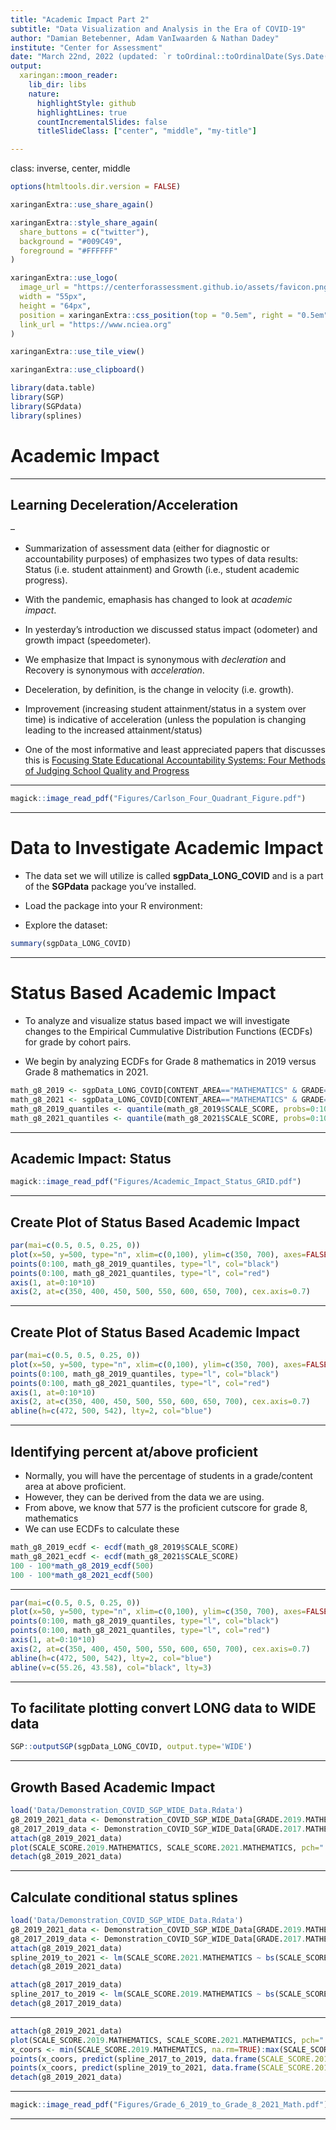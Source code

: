 ```yaml
---
title: "Academic Impact Part 2"
subtitle: "Data Visualization and Analysis in the Era of COVID-19"
author: "Damian Betebenner, Adam VanIwaarden & Nathan Dadey"
institute: "Center for Assessment"
date: "March 22nd, 2022 (updated: `r toOrdinal::toOrdinalDate(Sys.Date())`)"
output:
  xaringan::moon_reader:
    lib_dir: libs
    nature:
      highlightStyle: github
      highlightLines: true
      countIncrementalSlides: false
      titleSlideClass: ["center", "middle", "my-title"]

---
```

class: inverse, center, middle

```r
options(htmltools.dir.version = FALSE)
```

```r
xaringanExtra::use_share_again()
```

```r
xaringanExtra::style_share_again(
  share_buttons = c("twitter"),
  background = "#009C49",
  foreground = "#FFFFFF"
)
```

```r
xaringanExtra::use_logo(
  image_url = "https://centerforassessment.github.io/assets/favicon.png",
  width = "55px",
  height = "64px",
  position = xaringanExtra::css_position(top = "0.5em", right = "0.5em"),
  link_url = "https://www.nciea.org"
)
```

```r
xaringanExtra::use_tile_view()
```

```r
xaringanExtra::use_clipboard()
```

```r
library(data.table)
library(SGP)
library(SGPdata)
library(splines)
```

# Academic Impact

---

## Learning Deceleration/Acceleration

--

- Summarization of assessment data (either for diagnostic or accountability purposes) of emphasizes two types of data results: Status (i.e. student attainment) and Growth (i.e., student academic progress).

- With the pandemic, emaphasis has changed to look at _academic impact_.

- In yesterday's introduction we discussed status impact (odometer) and growth impact (speedometer).

- We emphasize that Impact is synonymous with _decleration_ and Recovery is synonymous with _acceleration_.

- Deceleration, by definition, is the change in velocity (i.e. growth).

- Improvement (increasing student attainment/status in a system over time) is indicative of acceleration (unless the population is changing leading to the increased attainment/status)

- One of the most informative and least appreciated papers that discusses this is [Focusing State Educational Accountability Systems: Four Methods of Judging School Quality and Progress](https://www.nciea.org/sites/default/files/publications/Dale020402.pdf)


---

```r
magick::image_read_pdf("Figures/Carlson_Four_Quadrant_Figure.pdf")
```

---

# Data to Investigate Academic Impact

- The data set we will utilize is called __sgpData_LONG_COVID__ and is a part of the __SGPdata__ package you've installed.

- Load the package into your R environment:


- Explore the dataset:

```r
summary(sgpData_LONG_COVID)
```

---

# Status Based Academic Impact

- To analyze and visualize status based impact we will investigate changes to the Empirical Cummulative Distribution Functions (ECDFs) for grade by cohort pairs.

- We begin by analyzing ECDFs for Grade 8 mathematics in 2019 versus Grade 8 mathematics in 2021.

```r
math_g8_2019 <- sgpData_LONG_COVID[CONTENT_AREA=="MATHEMATICS" & GRADE=="8" & YEAR=="2019"]
math_g8_2021 <- sgpData_LONG_COVID[CONTENT_AREA=="MATHEMATICS" & GRADE=="8" & YEAR=="2021"]
math_g8_2019_quantiles <- quantile(math_g8_2019$SCALE_SCORE, probs=0:100/100)
math_g8_2021_quantiles <- quantile(math_g8_2021$SCALE_SCORE, probs=0:100/100)
```

---

## Academic Impact: Status

```r
magick::image_read_pdf("Figures/Academic_Impact_Status_GRID.pdf")
```

---

## Create Plot of Status Based Academic Impact

```r
par(mai=c(0.5, 0.5, 0.25, 0))
plot(x=50, y=500, type="n", xlim=c(0,100), ylim=c(350, 700), axes=FALSE, main="Status Academic Impact: Mathematics Grade 8")
points(0:100, math_g8_2019_quantiles, type="l", col="black")
points(0:100, math_g8_2021_quantiles, type="l", col="red")
axis(1, at=0:10*10)
axis(2, at=c(350, 400, 450, 500, 550, 600, 650, 700), cex.axis=0.7)
```

---

## Create Plot of Status Based Academic Impact

```r
par(mai=c(0.5, 0.5, 0.25, 0))
plot(x=50, y=500, type="n", xlim=c(0,100), ylim=c(350, 700), axes=FALSE, main="Status Academic Impact: Mathematics Grade 8")
points(0:100, math_g8_2019_quantiles, type="l", col="black")
points(0:100, math_g8_2021_quantiles, type="l", col="red")
axis(1, at=0:10*10)
axis(2, at=c(350, 400, 450, 500, 550, 600, 650, 700), cex.axis=0.7)
abline(h=c(472, 500, 542), lty=2, col="blue")
```

---

## Identifying percent at/above proficient

- Normally, you will have the percentage of students in a grade/content area at above proficient.
- However, they can be derived from the data we are using.
- From above, we know that 577 is the proficient cutscore for grade 8, mathematics
- We can use ECDFs to calculate these

```r
math_g8_2019_ecdf <- ecdf(math_g8_2019$SCALE_SCORE)
math_g8_2021_ecdf <- ecdf(math_g8_2021$SCALE_SCORE)
100 - 100*math_g8_2019_ecdf(500)
100 - 100*math_g8_2021_ecdf(500)
```

---

```r
par(mai=c(0.5, 0.5, 0.25, 0))
plot(x=50, y=500, type="n", xlim=c(0,100), ylim=c(350, 700), axes=FALSE, main="Status Academic Impact: Mathematics Grade 8")
points(0:100, math_g8_2019_quantiles, type="l", col="black")
points(0:100, math_g8_2021_quantiles, type="l", col="red")
axis(1, at=0:10*10)
axis(2, at=c(350, 400, 450, 500, 550, 600, 650, 700), cex.axis=0.7)
abline(h=c(472, 500, 542), lty=2, col="blue")
abline(v=c(55.26, 43.58), col="black", lty=3)
```

---

## To facilitate plotting convert LONG data to WIDE data

```r
SGP::outputSGP(sgpData_LONG_COVID, output.type='WIDE')
```

---

## Growth Based Academic Impact

```r
load('Data/Demonstration_COVID_SGP_WIDE_Data.Rdata')
g8_2019_2021_data <- Demonstration_COVID_SGP_WIDE_Data[GRADE.2019.MATHEMATICS=="6" & GRADE.2021.MATHEMATICS=="8"]
g8_2017_2019_data <- Demonstration_COVID_SGP_WIDE_Data[GRADE.2017.MATHEMATICS=="6" & GRADE.2019.MATHEMATICS=="8"]
attach(g8_2019_2021_data)
plot(SCALE_SCORE.2019.MATHEMATICS, SCALE_SCORE.2021.MATHEMATICS, pch=".", cex=0.5, xlab="Scaled Score 2019: Grade 6", ylab="Scaled Score 2021: Grade 8")
detach(g8_2019_2021_data)
```

---

## Calculate conditional status splines

```r
load('Data/Demonstration_COVID_SGP_WIDE_Data.Rdata')
g8_2019_2021_data <- Demonstration_COVID_SGP_WIDE_Data[GRADE.2019.MATHEMATICS=="6" & GRADE.2021.MATHEMATICS=="8"]
g8_2017_2019_data <- Demonstration_COVID_SGP_WIDE_Data[GRADE.2017.MATHEMATICS=="6" & GRADE.2019.MATHEMATICS=="8"]
attach(g8_2019_2021_data)
spline_2019_to_2021 <- lm(SCALE_SCORE.2021.MATHEMATICS ~ bs(SCALE_SCORE.2019.MATHEMATICS))
detach(g8_2019_2021_data)

attach(g8_2017_2019_data)
spline_2017_to_2019 <- lm(SCALE_SCORE.2019.MATHEMATICS ~ bs(SCALE_SCORE.2017.MATHEMATICS))
detach(g8_2017_2019_data)
```

---


```r
attach(g8_2019_2021_data)
plot(SCALE_SCORE.2019.MATHEMATICS, SCALE_SCORE.2021.MATHEMATICS, pch=".", cex=0.5, xlab="Scaled Score 2019: Grade 6", ylab="Scaled Score 2021: Grade 8")
x_coors <- min(SCALE_SCORE.2019.MATHEMATICS, na.rm=TRUE):max(SCALE_SCORE.2019.MATHEMATICS)
points(x_coors, predict(spline_2017_to_2019, data.frame(SCALE_SCORE.2017.MATHEMATICS=x_coors)), col="black", type="l")
points(x_coors, predict(spline_2019_to_2021, data.frame(SCALE_SCORE.2019.MATHEMATICS=x_coors)), col="red", type="l")
detach(g8_2019_2021_data)
```

---

```r
magick::image_read_pdf("Figures/Grade_6_2019_to_Grade_8_2021_Math.pdf")
```
---
